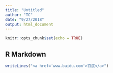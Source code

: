 ```yaml
---
title: "Untitled"
author: "TC"
date: "9/27/2018"
output: html_document
---
```


```r
knitr::opts_chunk$set(echo = TRUE)
```

## R Markdown

```r
writeLines("<a href='www.baidu.com'>百度</a>")
```

